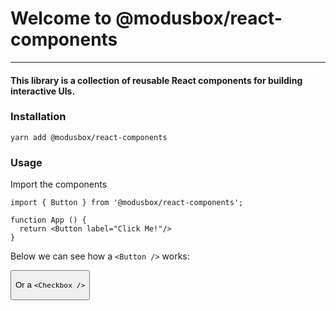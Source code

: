 
<Meta title="Guidelines/Welcome"/>

# Welcome to @modusbox/react-components

---


#### This library is a collection of reusable React components for building interactive UIs.

### Installation
```shell
yarn add @modusbox/react-components
```

### Usage
Import the components
```tsx
import { Button } from '@modusbox/react-components';

function App () {
  return <Button label="Click Me!"/>
}
```

Below we can see how a `<Button />` works:

<Button label="Click Me!"/>

Or a `<Checkbox />`

<Checkbox label="Check Me!" />